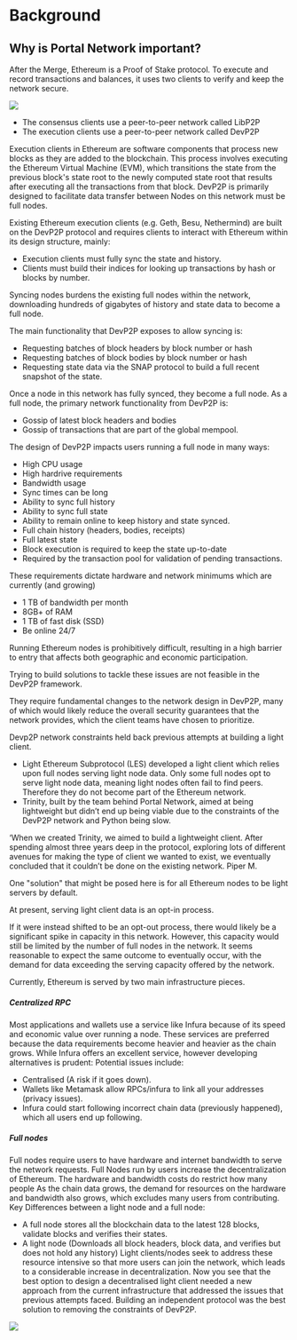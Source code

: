 
# Background

## Why is Portal Network important?

After the Merge, Ethereum is a Proof of Stake protocol. 
To execute and record transactions and balances, it uses two clients to verify and keep the network secure.

![](public/client-schematic.png)

- The consensus clients use a peer-to-peer network called LibP2P
- The execution clients use a peer-to-peer network called DevP2P

Execution clients in Ethereum are software components that process new blocks as they are added to the blockchain. This process involves executing the Ethereum Virtual Machine (EVM), which transitions the state from the previous block's state root to the newly computed state root that results after executing all the transactions from that block.
DevP2P is primarily designed to facilitate data transfer between Nodes on this network must be full nodes.

Existing Ethereum execution clients (e.g. Geth, Besu, Nethermind) are built on the DevP2P protocol and requires clients to interact with Ethereum within its design structure, mainly:

- Execution clients must fully sync the state and history.
- Clients must build their indices for looking up transactions by hash or blocks by number.

Syncing nodes burdens the existing full nodes within the network, downloading hundreds of gigabytes of history and state data to become a full node.

The main functionality that DevP2P exposes to allow syncing is:
- Requesting batches of block headers by block number or hash
- Requesting batches of block bodies by block number or hash
- Requesting state data via the SNAP protocol to build a full recent snapshot of the state.

Once a node in this network has fully synced, they become a full node.
As a full node, the primary network functionality from DevP2P is:
- Gossip of latest block headers and bodies
- Gossip of transactions that are part of the global mempool.

The design of DevP2P impacts users running a full node in many ways:

- High CPU usage
- High hardrive requirements
- Bandwidth usage
- Sync times can be long
- Ability to sync full history
- Ability to sync full state
- Ability to remain online to keep history and state synced.
- Full chain history (headers, bodies, receipts)
- Full latest state
- Block execution is required to keep the state up-to-date
- Required by the transaction pool for validation of pending transactions.

These requirements dictate hardware and network minimums which are currently (and growing)
- 1 TB of bandwidth per month
- 8GB+ of RAM
- 1 TB of fast disk (SSD)
- Be online 24/7

Running Ethereum nodes is prohibitively difficult, resulting in a high barrier to entry that affects both geographic and economic participation.

Trying to build solutions to tackle these issues are not feasible in the DevP2P framework.

They require fundamental changes to the network design in DevP2P, many of which would likely reduce the overall security guarantees that the network provides, which the client teams have chosen to prioritize.

Devp2P network constraints held back previous attempts at building a light client.

- Light Ethereum Subprotocol (LES) developed a light client which relies upon full nodes serving light node data. Only some full nodes opt to serve light node data, meaning light nodes often fail to find peers. Therefore they do not become part of the Ethereum network.
- Trinity, built by the team behind Portal Network, aimed at being lightweight but didn’t end up being viable due to the constraints of the DevP2P network and Python being slow.

‘When we created Trinity, we aimed to build a lightweight client. After spending almost three years deep in the protocol, exploring lots of different avenues for making the type of client we wanted to exist, we eventually concluded that it couldn’t be done on the existing network. 
Piper M.

One "solution" that might be posed here is for all Ethereum nodes to be light servers by default. 

At present, serving light client data is an opt-in process. 

If it were instead shifted to be an opt-out process, there would likely be a significant spike in capacity in this network. However, this capacity would still be limited by the number of full nodes in the network. It seems reasonable to expect the same outcome to eventually occur, with the demand for data exceeding the serving capacity offered by the network.

Currently, Ethereum is served by two main infrastructure pieces.

##### Centralized RPC

Most applications and wallets use a service like Infura because of its speed and economic value over running a node.
These services are preferred because the data requirements become heavier and heavier as the chain grows.
While Infura offers an excellent service, however developing alternatives is prudent:
Potential issues include:
- Centralised (A risk if it goes down).
- Wallets like Metamask allow RPCs/infura to link all your addresses (privacy issues).
- Infura could start following incorrect chain data (previously happened), which all users end up following.

##### Full nodes

Full nodes require users to have hardware and internet bandwidth to serve the network requests.
Full Nodes run by users increase the decentralization of Ethereum.
The hardware and bandwidth costs do restrict how many people
As the chain data grows, the demand for resources on the hardware and bandwidth also grows, which excludes many users from contributing.
Key Differences between a light node and a full node:
- A full node stores all the blockchain data to the latest 128 blocks, validate blocks and verifies their states.
- A light node (Downloads all block headers, block data, and verifies but does not hold any history)
Light clients/nodes seek to address these resource intensive so that more users can join the network, which leads to a considerable increase in decentralization.
Now you see that the best option to design a decentralised light client needed a new approach from the current infrastructure that addressed the issues that previous attempts faced. Building an independent protocol was the best solution to removing the constraints of DevP2P.

![](/public/portal-diagram.png)
